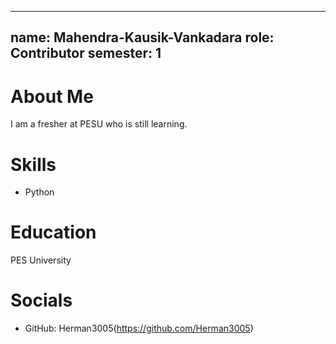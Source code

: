  ---
name: Mahendra-Kausik-Vankadara
role: Contributor
semester: 1
---

# About Me
I am a fresher at PESU who is still learning.

# Skills
- Python

# Education
PES University

# Socials
- GitHub: Herman3005(https://github.com/Herman3005)